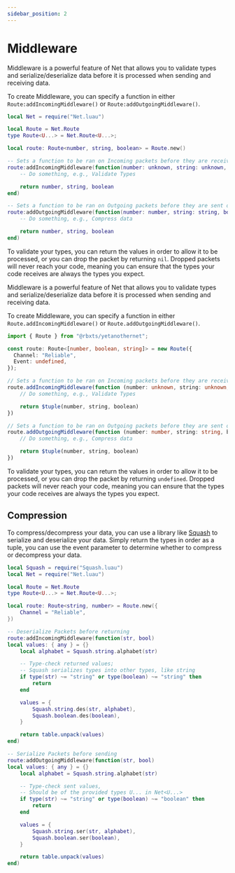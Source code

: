 ```yaml
---
sidebar_position: 2
---
```



# Middleware

<Tabs>
<TabItem value="lua" label="Luau" default>

Middleware is a powerful feature of Net that allows you to validate types and serialize/deserialize data before it is processed when sending and receiving data.

To create Middleware, you can specify a function in either `Route:addIncomingMiddleware()` or `Route:addOutgoingMiddleware()`.

```lua
local Net = require("Net.luau")

local Route = Net.Route
type Route<U...> = Net.Route<U...>;

local route: Route<number, string, boolean> = Route.new()

-- Sets a function to be ran on Incoming packets before they are received over the network
route:addIncomingMiddleware(function(number: unknown, string: unknown, boolean: unknown)
    -- Do something, e.g., Validate Types

    return number, string, boolean
end)

-- Sets a function to be ran on Outgoing packets before they are sent over the network
route:addOutgoingMiddleware(function(number: number, string: string, boolean: boolean)
    -- Do something, e.g., Compress data

    return number, string, boolean
end)
```

To validate your types, you can return the values in order to allow it to be processed, or you can drop the packet by returning `nil`. Dropped packets will never reach your code, meaning you can ensure that the types your code receives are always the types you expect.

</TabItem>
<TabItem value="ts" label="Typescript">

Middleware is a powerful feature of Net that allows you to validate types and serialize/deserialize data before it is processed when sending and receiving data.

To create Middleware, you can specify a function in either `Route.addIncomingMiddleware()` or `Route.addOutgoingMiddleware()`.

```ts
import { Route } from "@rbxts/yetanothernet";

const route: Route<[number, boolean, string]> = new Route({
  Channel: "Reliable",
  Event: undefined,
});

// Sets a function to be ran on Incoming packets before they are received over the network
route.addIncomingMiddleware(function (number: unknown, string: unknown, boolean: unknown) {
    // Do something, e.g., Validate Types

    return $tuple(number, string, boolean)
})

// Sets a function to be ran on Outgoing packets before they are sent over the network
route.addOutgoingMiddleware(function (number: number, string: string, boolean: boolean) {
    // Do something, e.g., Compress data

    return $tuple(number, string, boolean)
})
```

To validate your types, you can return the values in order to allow it to be processed, or you can drop the packet by returning `undefined`. Dropped packets will never reach your code, meaning you can ensure that the types your code receives are always the types you expect.

</TabItem>
</Tabs>

## Compression

To compress/decompress your data, you can use a library like [Squash](https://github.com/Data-Oriented-House/Squash) to serialize and deserialize your data. Simply return the types in order as a tuple, you can use the event parameter to determine whether to compress or decompress your data.

```lua
local Squash = require("Squash.luau")
local Net = require("Net.luau")

local Route = Net.Route
type Route<U...> = Net.Route<U...>;

local route: Route<string, number> = Route.new({
    Channel = "Reliable",
})

-- Deserialize Packets before returning
route:addIncomingMiddleware(function(str, bool)
local values: { any } = {}
    local alphabet = Squash.string.alphabet(str)

    -- Type-check returned values;
    -- Squash serializes types into other types, like string
    if type(str) ~= "string" or type(boolean) ~= "string" then
        return
    end

    values = {
        Squash.string.des(str, alphabet),
        Squash.boolean.des(boolean),
    }

    return table.unpack(values)
end)

-- Serialize Packets before sending
route:addOutgoingMiddleware(function(str, bool)
local values: { any } = {}
    local alphabet = Squash.string.alphabet(str)

    -- Type-check sent values,
    -- Should be of the provided types U... in Net<U...>
    if type(str) ~= "string" or type(boolean) ~= "boolean" then
        return
    end

    values = {
        Squash.string.ser(str, alphabet),
        Squash.boolean.ser(boolean),
    }

    return table.unpack(values)
end)
```

